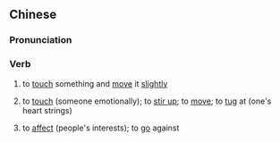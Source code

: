 {{also|触动}}
==Chinese==
{{zh-forms|s=触动}}

===Pronunciation===
{{zh-pron
|m=chùdòng
|c=zuk1 dung6
|cat=v
}}

===Verb===
{{zh-verb}}

# to [[touch]] something and [[move]] it [[slightly]]
# {{lb|zh|figurative}} to [[touch]] (someone emotionally); to [[stir up]]; to [[move]]; to [[tug]] at (one's heart strings)
# {{lb|zh|figurative}} to [[affect]] (people's interests); to [[go]] against